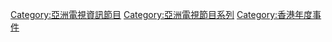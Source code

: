 {{catmore}}
[[Category:亞洲電視資訊節目|Category:亞洲電視資訊節目]]
[[Category:亞洲電視節目系列|Category:亞洲電視節目系列]]
[[Category:香港年度事件|Category:香港年度事件]]